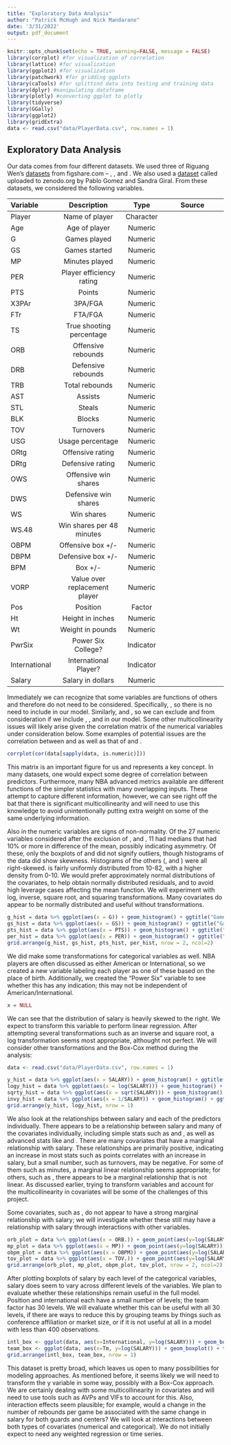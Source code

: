 ```yaml
---
title: "Exploratory Data Analysis"
author: "Patrick McHugh and Nick Mandarano"
date: '3/31/2022'
output: pdf_document
---
```


```r
knitr::opts_chunk$set(echo = TRUE, warning=FALSE, message = FALSE)
library(corrplot) #for visualization of correlation
library(lattice) #for visualization
library(ggplot2) #for visualization
library(patchwork) #for gridding ggplots
library(caTools) #for splittind data into testing and training data
library(dplyr) #manipulating dataframe
library(plotly) #converting ggplot to plotly
library(tidyverse)
library(GGally)
library(ggplot2)
library(gridExtra)
data <- read.csv("data/PlayerData.csv", row.names = 1)
```


## Exploratory Data Analysis


Our data comes from four different datasets. We used three of Riguang Wen's [datasets](https://figshare.com/articles/dataset/NBA_data/5414170) from figshare.com -- \texttt{players cv}, \texttt{players salary}, and \texttt{players stat}. We also used a [dataset](https://zenodo.org/record/3750329#.YkT6YW7MJAe) called \texttt{NBA RS 2020-1950 Stats} uploaded to zenodo.org by Pablo Gomez and Sandra Giral. From these datasets, we considered the following variables.

| Variable      | Description               | Type          | Source                  |
|:--------------|:-------------------------:|:-------------:|:-----------------------:|
| Player        | Name of player            | Character     | \texttt{players stat}   |
| Age           | Age of player             | Numeric       | \texttt{players stat}   |
| G             | Games played              | Numeric       | \texttt{players stat}   |
| GS            | Games started             | Numeric       | \texttt{players stat}   |
| MP            | Minutes played            | Numeric       | \texttt{players stat}   |
| PER           | Player efficiency rating  | Numeric       | \texttt{players stat}   |
| PTS           | Points                    | Numeric       | \texttt{NBA RS 2020-1950 Stats} |
| X3PAr         | 3PA/FGA                   | Numeric       | \texttt{players stat}   |
| FTr           | FTA/FGA                   | Numeric       | \texttt{players stat}   |
| TS            | True shooting percentage  | Numeric       | \texttt{NBA RS 2020-1950 Stats} |
| ORB           | Offensive rebounds        | Numeric       | \texttt{players stat}   |
| DRB           | Defensive rebounds        | Numeric       | \texttt{players stat}   |
| TRB           | Total rebounds            | Numeric       | \texttt{players stat}   |
| AST           | Assists                   | Numeric       | \texttt{players stat}   |
| STL           | Steals                    | Numeric       | \texttt{players stat}   |
| BLK           | Blocks                    | Numeric       | \texttt{players stat}   |
| TOV           | Turnovers                 | Numeric       | \texttt{players stat}   |
| USG           | Usage percentage          | Numeric       | \texttt{players stat}   |
| ORtg          | Offensive rating          | Numeric       | \texttt{players stat}   |
| DRtg          | Defensive rating          | Numeric       | \texttt{players stat}   |
| OWS           | Offensive win shares      | Numeric       | \texttt{players stat}   |
| DWS           | Defensive win shares      | Numeric       | \texttt{players stat}   |
| WS            | Win shares                | Numeric       | \texttt{players stat}   |
| WS.48         | Win shares per 48 minutes | Numeric       | \texttt{players stat}   |
| OBPM          | Offensive box +/-         | Numeric       | \texttt{players stat}   |
| DBPM          | Defensive box +/-         | Numeric       | \texttt{players stat}   |
| BPM           | Box +/-                   | Numeric       | \texttt{players stat}   |
| VORP          | Value over replacement player | Numeric   | \texttt{players stat}   |
| Pos           | Position                  | Factor        | \texttt{players salary} |
| Ht            | Height in inches          | Numeric       | \texttt{players salary} |
| Wt            | Weight in pounds          | Numeric       | \texttt{players salary} |
| PwrSix        | Power Six College?        | Indicator     | \texttt{players cv}     |
| International | International Player?     | Indicator     | \texttt{players cv}     |
| Salary        | Salary in dollars         | Numeric       | \texttt{players salary}  |

Immediately we can recognize that some variables are functions of others and therefore do not need to be considered. Specifically, \texttt{BPM = OBPM + DBPM}, so there is no need to include \texttt{BPM} in our model. Similarly, \texttt{WS = OWS + DWS} and \texttt{TRB = ORB + DRB}, so we can exclude \texttt{WS} and \texttt{TRB} from consideration if we include \texttt{OWS}, \texttt{DWS}, \texttt{ORB} and \texttt{DRB} in our model. Some other multicollinearity issues will likely arise given the correlation matrix of the numerical variables under consideration below. Some examples of potential issues are the correlation between \texttt{WS} and \texttt{PER} as well as that of \texttt{MP} and \texttt{G}.


```r
corrplot(cor(data[sapply(data, is.numeric)]))
```

This matrix is an important figure for us and represents a key concept. In many datasets, one would expect some degree of correlation between predictors. Furthermore, many NBA advanced metrics available are different functions of the simpler statistics with many overlapping inputs. These attempt to capture different information, however, we can see right off the bat that there is significant multicollinearity and will need to use this knowledge to avoid unintentionally putting extra weight on some of the same underlying information.

Also in the numeric variables are signs of non-normality. Of the 27 numeric variables considered after the exclusion of \texttt{BPM}, \texttt{WS} and \texttt{TRB}, 11 had medians that had 10% or more in difference of the mean, possibly indicating asymmetry. Of these, only the boxplots of \texttt{G} and \texttt{GS} did not signify outliers, though histograms of the data did show skewness. Histograms of the others (\texttt{FTr, ORB, AST, BLK, OWS, DWS, VORP, Salary}, and \texttt{PTS}) were all right-skewed. \texttt{GS} is fairly uniformly distributed from 10-82, with a higher density from 0-10. We would prefer approximately normal distributions of the covariates, to help obtain normally distributed residuals, and to avoid high leverage cases affecting the mean function. We will experiment with log, inverse, square root, and squaring transformations. Many covariates do appear to be normally distributed and useful without transformations. 

```r
g_hist = data %>% ggplot(aes(x = G)) + geom_histogram() + ggtitle("Games")
gs_hist = data %>% ggplot(aes(x = GS)) + geom_histogram() + ggtitle("Games Started")
pts_hist = data %>% ggplot(aes(x = PTS)) + geom_histogram() + ggtitle("Points")
per_hist = data %>% ggplot(aes(x = PER)) + geom_histogram() + ggtitle("Player Efficiency Rating")
grid.arrange(g_hist, gs_hist, pts_hist, per_hist, nrow = 2, ncol=2)

```


We did make some transformations for categorical variables as well. NBA players are often discussed as either American or International, so we created a new variable labeling each player as one of these based on the place of birth. Additionally, we created the "Power Six" variable to see whether this has any indication; this may not be independent of American/International.

```r
x = NULL
```


We can see that the distribution of salary is heavily skewed to the right. We expect to transform this variable to perform linear regression. After attempting several transformations such as an inverse and square root, a log transformation seems most appropriate, althought not perfect. We will consider other transformations and the Box-Cox method during the analysis:

```r
data <- read.csv("data/PlayerData.csv", row.names = 1)

y_hist = data %>% ggplot(aes(x = SALARY)) + geom_histogram() + ggtitle("Salary")
logy_hist = data %>% ggplot(aes(x = log(SALARY))) + geom_histogram() + ggtitle("log(Salary)")
sqrty_hist = data %>% ggplot(aes(x = sqrt(SALARY))) + geom_histogram() + ggtitle("Histogram of sqrt(salary)")
invy_hist = data %>% ggplot(aes(x = 1/SALARY)) + geom_histogram() + ggtitle("Histogram of 1/salary")
grid.arrange(y_hist, logy_hist, nrow = 1)

```




We also look at the relationships between salary and each of the predictors individually. There appears to be a relationship between salary and many of the covariates individually, including simple stats such as \texttt{MP} and \texttt{PTS}, as well as advanced stats like \texttt{PER} and \texttt{BPM}. There are many covariates that have a marginal relationship with salary. These relationships are primarily positive, indicating an increase in most stats such as points correlates with an increase in salary, but a small number, such as turnovers, may be negative. For some of them such as minutes, a marginal linear relationship seems appropriate; for others, such as \texttt{VORP}, there appears to be a marginal relationship that is not linear. As discussed earlier, trying to transform variables and account for the multicollinearity in covariates will be some of the challenges of this project. 


Some covariates, such as \texttt{ORB}, do not appear to have a strong marginal relationship with salary; we will investigate whether these still may have a relationship with salary through interactions with other variables.

```r
orb_plot = data %>% ggplot(aes(x = ORB.)) + geom_point(aes(y=log(SALARY))) + ggtitle("Offensive Rebounds vs log(Salary)")
mp_plot = data %>% ggplot(aes(x = MP)) + geom_point(aes(y=log(SALARY))) + ggtitle("Minutes vs log(Salary)")
obpm_plot = data %>% ggplot(aes(x = OBPM)) + geom_point(aes(y=log(SALARY))) + ggtitle("OBPM vs log(Salary)")
tov_plot = data %>% ggplot(aes(x = TOV.)) + geom_point(aes(y=log(SALARY))) + ggtitle("Turnovers vs log(Salary)")
grid.arrange(orb_plot, mp_plot, obpm_plot, tov_plot, nrow = 2, ncol=2)

```

After plotting boxplots of salary by each level of the categorical variables, salary does seem to vary across different levels of the variables. We plan to evaluate whether these relationships remain useful in the full model. Position and international each have a small number of levels; the team factor has 30 levels. We will evaluate whether this can be useful with all 30 levels, if there are ways to reduce this by grouping teams by things such as conference affiliation or market size, or if it is not useful at all in a model with less than 400 observations.

```r
intl_box <- ggplot(data, aes(x=International, y=log(SALARY))) + geom_boxplot()
team_box <- ggplot(data, aes(x=Tm, y=log(SALARY))) + geom_boxplot() + theme(axis.text.x=element_blank(), axis.ticks.x=element_blank())
grid.arrange(intl_box, team_box, nrow = 1)
```

This dataset is pretty broad, which leaves us open to many possibilities for modeling approaches. As mentioned before, it seems likely we will need to transform the y variable in some way, possibly with a Box-Cox approach. We are certainly dealing with some multicollinearity in covariates and will need to use tools such as AVPs and VIFs to account for this. Also, interaction effects seem plausible; for example, would a change in the number of rebounds per game be associated with the same change in salary for both guards and centers? We will look at interactions between both types of covariates (numerical and categorical). We do not initially expect to need any weighted regression or time series.

